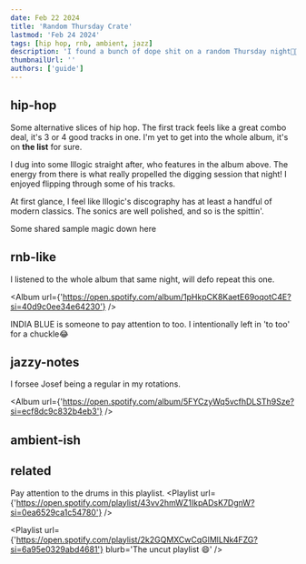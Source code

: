 ```yaml
---
date: Feb 22 2024
title: 'Random Thursday Crate'
lastmod: 'Feb 24 2024'
tags: [hip hop, rnb, ambient, jazz]
description: 'I found a bunch of dope shit on a random Thursday night🙌🏽'
thumbnailUrl: ''
authors: ['guide']
---
```


## hip-hop
Some alternative slices of hip hop.
The first track feels like a great combo deal, it's 3 or 4 good tracks in one.
I'm yet to get into the whole album, it's on **the list** for sure.

<HorizontalScrollCards>
  <Track
    url={'https://open.spotify.com/track/1mxTcnKzdukoRG1zCTaxy1?si=2e9de7a91c444750'}
  />
  <Track
    url={'https://open.spotify.com/track/0dH6ZWMUVBGyOGKYVbJMLl?si=aa9773c867c04282'}
  />
</HorizontalScrollCards>

I dug into some Illogic straight after, who features in the album above.
The energy from there is what really propelled the digging session that night!
I enjoyed flipping through some of his tracks.

<HorizontalScrollCards>
  <Track
    url={'https://open.spotify.com/track/12D8JtOdhOtFIlmpAgQ7pH?si=739b8de4aa5e4bad'}
  />
  <Track
    url={'https://open.spotify.com/track/2DF5u0vowrWGEI4iZ51EEL?si=16eb45d3042245ca'}
  />
  <Track
    url={'https://open.spotify.com/track/5x9nsRcLPnaTumtgukSnT8?si=b5c6750d58b84b36'}
    blurb={`I've seen backwoodz mention Aesop a buunch of times.`}
  />
  <Track
    url={'https://open.spotify.com/track/5z5kujtfdmrQs00tb4rB25?si=9911d811f9b447df'}
  />
  
</HorizontalScrollCards>

At first glance, I feel like Illogic's discography has at least a handful
of modern classics. The sonics are well polished, and so is the spittin'.

Some shared sample magic down here
<HorizontalScrollCards>
  <Track
    url={'https://open.spotify.com/track/3tizyDrZEH47yYCVkrl4hG?si=565864c1e8484a44'}
  />
  <Track
    url={'https://open.spotify.com/track/6QdcmLnJLkOhfN2y9KKt7k?si=325605fbd8e04e1a'}
  />
  <Track
    url={'https://open.spotify.com/track/3jc86j0uL5hrsb3cFfMQob?si=a381639751da4fcd'}
  />
</HorizontalScrollCards>

## rnb-like
I listened to the whole album that same night, will defo repeat this one.

<Album
  url={'https://open.spotify.com/album/1pHkpCK8KaetE69oqotC4E?si=40d9c0ee34e64230'}
/>

INDIA BLUE is someone to pay attention to too.
I intentionally left in 'to too' for a chuckle😂
<HorizontalScrollCards>
  <Track
   url={'https://open.spotify.com/track/1bP5YTdgH4jr13CDDSpBdE?si=011278176647405e'}
  />
  <Track
   url={'https://open.spotify.com/track/07ETi1HEf2dK3uQnmwhy6l?si=ca79c30b32f944cb'}
  />
</HorizontalScrollCards>


## jazzy-notes
I forsee Josef being a regular in my rotations.

<HorizontalScrollCards>
  <Track
    url={'https://open.spotify.com/track/5xBX9SJAEjSX42dZTW0KXh?si=f9aa64607f66405e'}
  />
  <Track
    url={'https://open.spotify.com/track/4A1pMSJtjP1bObzM5g9NYe?si=3f5abf7aa6284cd1'}
  />
  <Track
    url={'https://open.spotify.com/track/69sUHyPgZGbW5QxWDEzehK?si=55e45a67a8374b9b'}
  />
  <Track
    url={'https://open.spotify.com/track/4TwiXd2NoY8KnCn7PCNg7N?si=b41a4d380d3a4673'}
  />
  <Track
    url={'https://open.spotify.com/track/1EL8KBQTWBqlFl4dlu6iwX?si=f1bcf6930bc04f00'}
  />
</HorizontalScrollCards>

<Album
  url={'https://open.spotify.com/album/5FYCzyWq5vcfhDLSTh9Sze?si=ecf8dc9c832b4eb3'}
/>
                                                                                  
## ambient-ish

<HorizontalScrollCards>
  <Track
    url={'https://open.spotify.com/track/1VAqAOn3I0xCuuw0IeXcFa?si=0da87bce141945f2'}
  />
  <Track
    url={'https://open.spotify.com/track/55QZbXWt82RzZjK68S3eWZ?si=fc1a12452a0b422a'}
  />
  <Track
    url={'https://open.spotify.com/track/3tc5pfTq4ZjxSac02utNQr?si=4e22f1dfd8ff4358'}
    blurb='Jazzy too'
  />
</HorizontalScrollCards>

<Track
  url={'https://open.spotify.com/track/6Mnam5P5Y6HANmqQGXPgHS?si=6f681dd5acdd4834'}
  blurb='I wanna listen to the full album.'
/>


## related

Pay attention to the drums in this playlist.
<Playlist
  url={'https://open.spotify.com/playlist/43vv2hmWZ1IkpADsK7DgnW?si=0ea6529ca1c54780'}
/>

<Track
  url={'https://open.spotify.com/track/3JYEtZycESWmQggXuAbQlZ?si=d4446b12bd75463c'}
  blurb='The swing in this drum pattern is crazy good. Such a laid back pattern'
/>

<Playlist
  url={'https://open.spotify.com/playlist/2k2GQMXCwCqGlMlLNk4FZG?si=6a95e0329abd4681'}
  blurb='The uncut playlist 😄'
/>